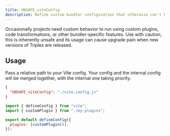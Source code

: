```yaml
---
title: UNSAFE_viteConfig
description: Define custom bundler configuration that otherwise can't be handled by default behavior.
---
```


Occasionally projects need custom behavior to run using custom plugins, code transformations, or other bundler-specific features. Use with caution, this is inherently unsafe and its usage can cause upgrade pain when new versions of Triplex are released.

## Usage

Pass a relative path to your Vite config. Your config and the internal config will be merged together, with the internal one taking priority.

```json filename=".triplex/config.json"
{
  "UNSAFE_viteConfig": "./vite.config.js"
}
```

```js filename="vite.config.js"
import { defineConfig } from "vite";
import { customPlugin } from "./my-plugins";

export default defineConfig({
  plugins: [customPlugin()],
});
```
